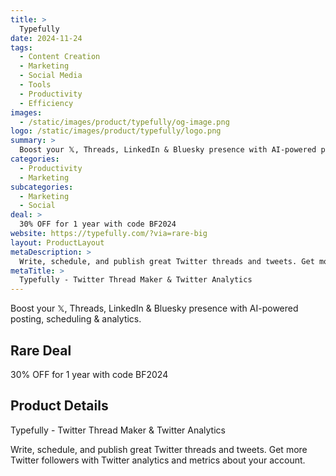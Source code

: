 ```yaml
---
title: >
  Typefully
date: 2024-11-24
tags:
  - Content Creation
  - Marketing
  - Social Media
  - Tools
  - Productivity
  - Efficiency
images:
  - /static/images/product/typefully/og-image.png
logo: /static/images/product/typefully/logo.png
summary: >
  Boost your 𝕏, Threads, LinkedIn & Bluesky presence with AI-powered posting, scheduling & analytics.
categories:
  - Productivity
  - Marketing
subcategories:
  - Marketing
  - Social
deal: >
  30% OFF for 1 year with code BF2024
website: https://typefully.com/?via=rare-big
layout: ProductLayout
metaDescription: >
  Write, schedule, and publish great Twitter threads and tweets. Get more Twitter followers with Twitter analytics and metrics about your account.
metaTitle: >
  Typefully - Twitter Thread Maker & Twitter Analytics
---
```

Boost your 𝕏, Threads, LinkedIn & Bluesky presence with AI-powered posting, scheduling & analytics.

## Rare Deal

30% OFF for 1 year with code BF2024

## Product Details
Typefully - Twitter Thread Maker & Twitter Analytics

Write, schedule, and publish great Twitter threads and tweets. Get more Twitter followers with Twitter analytics and metrics about your account.
